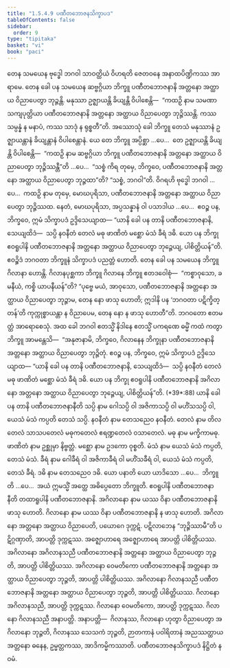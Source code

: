 ```yaml
---
title: "1.5.4.9 ပဏီတဘောဇနသိက္ခာပဒ"
tableOfContents: false
sidebar:
  order: 9
type: "tipitaka"
basket: "vi"
book: "paci"
---
```



<DynamicBreadcrumb />

<Division number="257" book="paci" e="ch" v="2" p="118">

<Paragraph number="824" book="paci">
တေန သမယေန ဗုဒ္ဓေါ ဘဂဝါ သာဝတ္ထိယံ ဝိဟရတိ ဇေတဝနေ အနာထပိဏ္ဍိကဿ အာရာမေ. တေန ခေါ ပန သမယေန ဆဗ္ဗဂ္ဂိယာ ဘိက္ခူ ပဏီတဘောဇနာနိ အတ္တနော အတ္ထာယ ဝိညာပေတွာ ဘုဉ္ဇန္တိ. မနုဿာ ဥဇ္ဈာယန္တိ ခိယျန္တိ ဝိပါစေန္တိ—  “ကထဉှိ နာမ သမဏာ သကျပုတ္တိယာ ပဏီတဘောဇနာနိ အတ္တနော အတ္ထာယ ဝိညာပေတွာ ဘုဉ္ဇိဿန္တိ. ကဿ သမ္ပန္နံ န မနာပံ, ကဿ သာဒုံ န ရုစ္စတီ”တိ.
</Paragraph>

<Paragraph number="825" book="paci">
အဿောသုံ ခေါ ဘိက္ခူ တေသံ မနုဿာနံ ဥဇ္ဈာယန္တာနံ ခိယျန္တာနံ ဝိပါစေန္တာနံ. ယေ တေ ဘိက္ခူ အပ္ပိစ္ဆာ …ပေ…  တေ ဥဇ္ဈာယန္တိ ခိယျန္တိ ဝိပါစေန္တိ—  “ကထဉှိ နာမ ဆဗ္ဗဂ္ဂိယာ ဘိက္ခူ ပဏီတဘောဇနာနိ အတ္တနော အတ္ထာယ ဝိညာပေတွာ ဘုဉ္ဇိဿန္တီ”တိ …ပေ…  “သစ္စံ ကိရ တုမှေ, ဘိက္ခဝေ, ပဏီတဘောဇနာနိ အတ္တနော အတ္ထာယ ဝိညာပေတွာ ဘုဉ္ဇထာ”တိ? “သစ္စံ, ဘဂဝါ”တိ. ဝိဂရဟိ ဗုဒ္ဓေါ ဘဂဝါ …ပေ…  ကထဉှိ နာမ တုမှေ, မောဃပုရိသာ, ပဏီတဘောဇနာနိ အတ္တနော အတ္ထာယ ဝိညာပေတွာ ဘုဉ္ဇိဿထ. နေတံ, မောဃပုရိသာ, အပ္ပသန္နာနံ ဝါ ပသာဒါယ …ပေ…  ဧဝဉ္စ ပန, ဘိက္ခဝေ, ဣမံ သိက္ခာပဒံ ဥဒ္ဒိသေယျာထ—
</Paragraph>

<Paragraph number="826" book="paci">
<Emphasis>“ယာနိ ခေါ ပန တာနိ ပဏီတဘောဇနာနိ, သေယျထိဒံ—  သပ္ပိ နဝနီတံ တေလံ မဓု ဖာဏိတံ မစ္ဆော မံသံ ခီရံ ဒဓိ. ယော ပန ဘိက္ခု ဧဝရူပါနိ ပဏီတဘောဇနာနိ အတ္တနော အတ္ထာယ ဝိညာပေတွာ ဘုဉ္ဇေယျ, ပါစိတ္တိယန်”</Emphasis>တိ.
</Paragraph>

<Paragraph number="827" book="paci">
ဧဝဉ္စိဒံ ဘဂဝတာ ဘိက္ခူနံ သိက္ခာပဒံ ပညတ္တံ ဟောတိ.
</Paragraph>

</Division>
<Division number="258" book="paci" e="ch" v="2" p="118">

<Paragraph number="828" book="paci">
တေန ခေါ ပန သမယေန ဘိက္ခူ ဂိလာနာ ဟောန္တိ. ဂိလာနပုစ္ဆကာ ဘိက္ခူ ဂိလာနေ ဘိက္ခူ ဧတဒဝေါစုံ—  “ကစ္စာဝုသော, ခမနီယံ, ကစ္စိ ယာပနီယန်”တိ? “ပုဗ္ဗေ မယံ, အာဝုသော, ပဏီတဘောဇနာနိ အတ္တနော အတ္ထာယ ဝိညာပေတွာ ဘုဉ္ဇာမ, တေန နော ဖာသု ဟောတိ; ဣဒါနိ ပန ‘ဘဂဝတာ ပဋိက္ခိတ္တန်’တိ ကုက္ကုစ္စာယန္တာ န ဝိညာပေမ, တေန နော န ဖာသု ဟောတီ”တိ. ဘဂဝတော ဧတမတ္ထံ အာရောစေသုံ. အထ ခေါ ဘဂဝါ ဧတသ္မိံ နိဒါနေ ဧတသ္မိံ ပကရဏေ ဓမ္မိံ ကထံ ကတွာ ဘိက္ခူ အာမန္တေသိ—  “အနုဇာနာမိ, ဘိက္ခဝေ, ဂိလာနေန ဘိက္ခုနာ ပဏီတဘောဇနာနိ အတ္တနော အတ္ထာယ ဝိညာပေတွာ ဘုဉ္ဇိတုံ. ဧဝဉ္စ ပန, ဘိက္ခဝေ, ဣမံ သိက္ခာပဒံ ဥဒ္ဒိသေယျာထ—
</Paragraph>

</Division>
<Division number="259" book="paci" e="ch" v="2" p="119">

<Paragraph number="829" book="paci">
<Emphasis>“ယာနိ ခေါ ပန တာနိ ပဏီတဘောဇနာနိ, သေယျထိဒံ—  သပ္ပိ နဝနီတံ တေလံ မဓု ဖာဏိတံ မစ္ဆော မံသံ ခီရံ ဒဓိ. ယော ပန ဘိက္ခု ဧဝရူပါနိ ပဏီတဘောဇနာနိ အဂိလာနော အတ္တနော အတ္ထာယ ဝိညာပေတွာ ဘုဉ္ဇေယျ, ပါစိတ္တိယန်”</Emphasis>တိ. (*39*:<Emphasis>88</Emphasis>)
</Paragraph>

</Division>
<Division number="260" book="paci" e="ch" v="2" p="119">

<Paragraph number="830" book="paci">
<Emphasis>ယာနိ ခေါ ပန တာနိ ပဏီတဘောဇနာနီ</Emphasis>တိ <Emphasis>သပ္ပိ</Emphasis> နာမ ဂေါသပ္ပိ ဝါ အဇိကာသပ္ပိ ဝါ မဟိံသသပ္ပိ ဝါ, ယေသံ မံသံ ကပ္ပတိ တေသံ သပ္ပိ.
</Paragraph>

<Paragraph number="831" book="paci">
<Emphasis>နဝနီတံ</Emphasis> နာမ တေသညေဝ နဝနီတံ.
</Paragraph>

<Paragraph number="832" book="paci">
<Emphasis>တေလံ</Emphasis> နာမ တိလတေလံ သာသပတေလံ မဓုကတေလံ ဧရဏ္ဍတေလံ ဝသာတေလံ.
</Paragraph>

<Paragraph number="833" book="paci">
<Emphasis>မဓု</Emphasis> နာမ မက္ခိကာမဓု.
</Paragraph>

<Paragraph number="834" book="paci">
<Emphasis>ဖာဏိတံ</Emphasis> နာမ ဥစ္ဆုမှာ နိဗ္ဗတ္တံ.
</Paragraph>

<Paragraph number="835" book="paci">
<Emphasis>မစ္ဆော</Emphasis> နာမ ဥဒကော ဝုစ္စတိ.
</Paragraph>

<Paragraph number="836" book="paci">
<Emphasis>မံသံ</Emphasis> နာမ ယေသံ မံသံ ကပ္ပတိ, တေသံ မံသံ.
</Paragraph>

<Paragraph number="837" book="paci">
<Emphasis>ခီရံ</Emphasis> နာမ ဂေါခီရံ ဝါ အဇိကာခီရံ ဝါ မဟိံသခီရံ ဝါ, ယေသံ မံသံ ကပ္ပတိ, တေသံ ခီရံ.
</Paragraph>

<Paragraph number="838" book="paci">
<Emphasis>ဒဓိ</Emphasis> နာမ တေသညေဝ ဒဓိ.
</Paragraph>

<Paragraph number="839" book="paci">
<Emphasis>ယော ပနာ</Emphasis>တိ ယော ယာဒိသော …ပေ…  <Emphasis>ဘိက္ခူ</Emphasis>တိ …ပေ…  အယံ ဣမသ္မိံ အတ္ထေ အဓိပ္ပေတော ဘိက္ခူတိ.
</Paragraph>

<Paragraph number="840" book="paci">
<Emphasis>ဧဝရူပါနိ ပဏီတဘောဇနာနီ</Emphasis>တိ တထာရူပါနိ ပဏီတဘောဇနာနိ.
</Paragraph>

<Paragraph number="841" book="paci">
<Emphasis>အဂိလာနော</Emphasis> နာမ ယဿ ဝိနာ ပဏီတဘောဇနာနိ ဖာသု ဟောတိ.
</Paragraph>

<Paragraph number="842" book="paci">
<Emphasis>ဂိလာနော</Emphasis> နာမ ယဿ ဝိနာ ပဏီတဘောဇနာနိ န ဖာသု ဟောတိ.
</Paragraph>

<Paragraph number="843" book="paci">
အဂိလာနော အတ္တနော အတ္ထာယ ဝိညာပေတိ, ပယောဂေ ဒုက္ကဋံ. ပဋိလာဘေန “ဘုဉ္ဇိဿာမီ”တိ ပဋိဂ္ဂဏှာတိ, အာပတ္တိ ဒုက္ကဋဿ. အဇ္ဈောဟာရေ အဇ္ဈောဟာရေ အာပတ္တိ ပါစိတ္တိယဿ.
</Paragraph>

</Division>
<Division number="261" book="paci" e="ch" v="2" p="119">

<Paragraph number="844" book="paci">
အဂိလာနော အဂိလာနသညီ ပဏီတဘောဇနာနိ အတ္တနော အတ္ထာယ ဝိညာပေတွာ ဘုဉ္ဇတိ, အာပတ္တိ ပါစိတ္တိယဿ. အဂိလာနော ဝေမတိကော ပဏီတဘောဇနာနိ အတ္တနော အတ္ထာယ ဝိညာပေတွာ ဘုဉ္ဇတိ, အာပတ္တိ ပါစိတ္တိယဿ. အဂိလာနော ဂိလာနသညီ ပဏီတဘောဇနာနိ အတ္တနော အတ္ထာယ ဝိညာပေတွာ ဘုဉ္ဇတိ, အာပတ္တိ ပါစိတ္တိယဿ.
</Paragraph>

<Paragraph number="845" book="paci">
ဂိလာနော အဂိလာနသညီ, အာပတ္တိ ဒုက္ကဋဿ. ဂိလာနော ဝေမတိကော, အာပတ္တိ ဒုက္ကဋဿ. ဂိလာနော ဂိလာနသညီ အနာပတ္တိ.
</Paragraph>

</Division>
<Division number="262" book="paci" e="ch" v="2" p="120">

<Paragraph number="846" book="paci">
အနာပတ္တိ—  ဂိလာနဿ, ဂိလာနော ဟုတွာ ဝိညာပေတွာ အဂိလာနော ဘုဉ္ဇတိ, ဂိလာနဿ သေသကံ ဘုဉ္ဇတိ, ဉာတကာနံ ပဝါရိတာနံ အညဿတ္ထာယ အတ္တနော ဓနေန, ဥမ္မတ္တကဿ, အာဒိကမ္မိကဿာတိ.

</Paragraph>
</Division>

<Paragraph number="847" type="center" book="paci">
ပဏီတဘောဇနသိက္ခာပဒံ နိဋ္ဌိတံ နဝမံ.
</Paragraph>